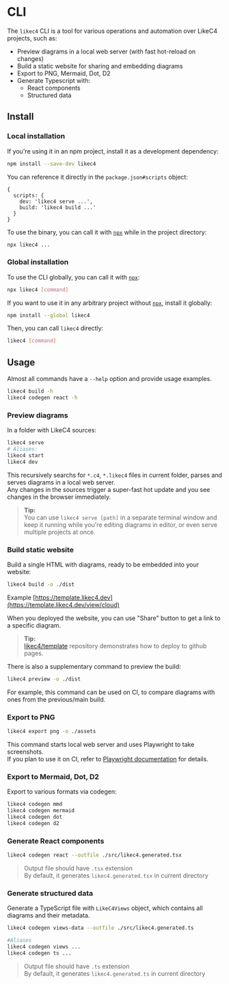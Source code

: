 
# CLI

The `likec4` CLI is a tool for various operations and automation over LikeC4 projects, such as:

- Preview diagrams in a local web server (with fast hot-reload on changes)
- Build a static website for sharing and embedding diagrams
- Export to PNG, Mermaid, Dot, D2
- Generate Typescript with: 
  - React components
  - Structured data


## Install

### Local installation

If you're using it in an npm project, install it as a development dependency:

```sh npm2yarn
npm install --save-dev likec4
```

You can reference it directly in the `package.json#scripts` object:

```json5
{
  scripts: {
    dev: 'likec4 serve ...',
    build: 'likec4 build ...'
  }
}
```

To use the binary, you can call it with [`npx`](https://docs.npmjs.com/cli/v10/commands/npx) while in the project directory:

```sh
npx likec4 ...
```

### Global installation

To use the CLI globally, you can call it with [`npx`](https://docs.npmjs.com/cli/v10/commands/npx):

```sh
npx likec4 [command]
```

If you want to use it in any arbitrary project without [`npx`](https://docs.npmjs.com/cli/v10/commands/npx), install it globally:

```sh npm2yarn
npm install --global likec4
```

Then, you can call `likec4` directly:

```sh
likec4 [command]
```

## Usage

Almost all commands have a `--help` option and provide usage examples.

```sh
likec4 build -h
likec4 codegen react -h
```

### Preview diagrams

In a folder with LikeC4 sources:

```sh
likec4 serve
# Aliases:
likec4 start
likec4 dev
```

This recursively searchs for `*.c4`, `*.likec4` files in current folder, parses and serves diagrams in a local web server.  
Any changes in the sources trigger a super-fast hot update and you see changes in the browser immediately.

> **Tip:**  
> You can use `likec4 serve [path]` in a separate terminal window and keep it running while you're editing diagrams in editor, or even serve multiple projects at once.

### Build static website

Build a single HTML with diagrams, ready to be embedded into your website:

```sh
likec4 build -o ./dist
```

Example [https://template.likec4.dev](https://template.likec4.dev/view/cloud)

When you deployed the website, you can use "Share" button to get a link to a specific diagram.

> **Tip:**  
> [likec4/template](https://github.com/likec4/template) repository demonstrates how to deploy to github pages.

There is also a supplementary command to preview the build:

```sh
likec4 preview -o ./dist
```

For example, this command can be used on CI, to compare diagrams with ones from the previous/main build.

### Export to PNG

```sh
likec4 export png -o ./assets
```

This command starts local web server and uses Playwright to take screenshots.  
If you plan to use it on CI, refer to [Playwright documentation](https://playwright.dev/docs/ci) for details.

### Export to Mermaid, Dot, D2

Export to various formats via codegen:

```sh
likec4 codegen mmd
likec4 codegen mermaid
likec4 codegen dot
likec4 codegen d2
```

### Generate React components

```sh
likec4 codegen react --outfile ./src/likec4.generated.tsx
```

> Output file should have `.tsx` extension  
> By default, it generates `likec4.generated.tsx` in current directory

### Generate structured data

Generate a TypeScript file with `LikeC4Views` object, which contains all diagrams and their metadata.

```sh
likec4 codegen views-data --outfile ./src/likec4.generated.ts

#Aliases
likec4 codegen views ...
likec4 codegen ts ...
```

> Output file should have `.ts` extension  
> By default, it generates `likec4.generated.ts` in current directory
